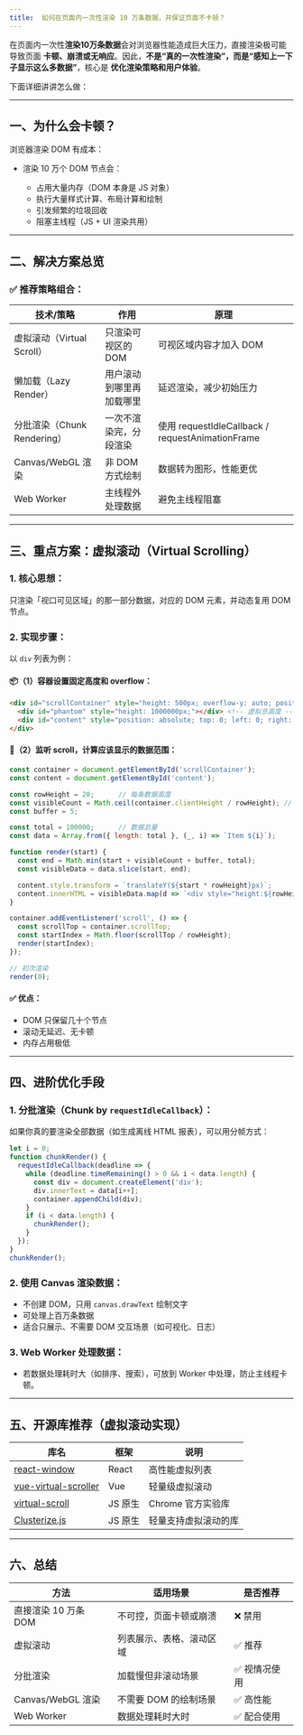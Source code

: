 ```yaml
---
title: 	如何在页面内一次性渲染 10 万条数据，并保证页面不卡顿？
---
```


在页面内一次性**渲染10万条数据**会对浏览器性能造成巨大压力，直接渲染极可能导致页面 **卡顿、崩溃或无响应**。因此，**不是“真的一次性渲染”，而是“感知上一下子显示这么多数据”**，核心是 **优化渲染策略和用户体验**。

下面详细讲讲怎么做：

---

## 一、为什么会卡顿？

浏览器渲染 DOM 有成本：

* 渲染 10 万个 DOM 节点会：

  * 占用大量内存（DOM 本身是 JS 对象）
  * 执行大量样式计算、布局计算和绘制
  * 引发频繁的垃圾回收
  * 阻塞主线程（JS + UI 渲染共用）

---

## 二、解决方案总览

### ✅ 推荐策略组合：

| 技术/策略                 | 作用           | 原理                                             |
| --------------------- | ------------ | ---------------------------------------------- |
| 虚拟滚动（Virtual Scroll）  | 只渲染可视区的 DOM  | 可视区域内容才加入 DOM                                  |
| 懒加载（Lazy Render）      | 用户滚动到哪里再加载哪里 | 延迟渲染，减少初始压力                                    |
| 分批渲染（Chunk Rendering） | 一次不渲染完，分段渲染  | 使用 requestIdleCallback / requestAnimationFrame |
| Canvas/WebGL 渲染       | 非 DOM 方式绘制   | 数据转为图形，性能更优                                    |
| Web Worker            | 主线程外处理数据     | 避免主线程阻塞                                        |

---

## 三、重点方案：**虚拟滚动（Virtual Scrolling）**

### 1. 核心思想：

只渲染「视口可见区域」的那一部分数据，对应的 DOM 元素，并动态复用 DOM 节点。

### 2. 实现步骤：

以 `div` 列表为例：

#### 📦（1）容器设置固定高度和 overflow：

```html
<div id="scrollContainer" style="height: 500px; overflow-y: auto; position: relative;">
  <div id="phantom" style="height: 1000000px;"></div> <!-- 虚拟总高度 -->
  <div id="content" style="position: absolute; top: 0; left: 0; right: 0;"></div>
</div>
```

#### 🧮（2）监听 scroll，计算应该显示的数据范围：

```js
const container = document.getElementById('scrollContainer');
const content = document.getElementById('content');

const rowHeight = 20;      // 每条数据高度
const visibleCount = Math.ceil(container.clientHeight / rowHeight); // 可见行数
const buffer = 5;

const total = 100000;      // 数据总量
const data = Array.from({ length: total }, (_, i) => `Item ${i}`);

function render(start) {
  const end = Math.min(start + visibleCount + buffer, total);
  const visibleData = data.slice(start, end);

  content.style.transform = `translateY(${start * rowHeight}px)`;
  content.innerHTML = visibleData.map(d => `<div style="height:${rowHeight}px;">${d}</div>`).join('');
}

container.addEventListener('scroll', () => {
  const scrollTop = container.scrollTop;
  const startIndex = Math.floor(scrollTop / rowHeight);
  render(startIndex);
});

// 初次渲染
render(0);
```

#### ✅ 优点：

* DOM 只保留几十个节点
* 滚动无延迟、无卡顿
* 内存占用极低

---

## 四、进阶优化手段

### 1. 分批渲染（Chunk by `requestIdleCallback`）：

如果你真的要渲染全部数据（如生成离线 HTML 报表），可以用分帧方式：

```js
let i = 0;
function chunkRender() {
  requestIdleCallback(deadline => {
    while (deadline.timeRemaining() > 0 && i < data.length) {
      const div = document.createElement('div');
      div.innerText = data[i++];
      container.appendChild(div);
    }
    if (i < data.length) {
      chunkRender();
    }
  });
}
chunkRender();
```

### 2. 使用 Canvas 渲染数据：

* 不创建 DOM，只用 `canvas.drawText` 绘制文字
* 可处理上百万条数据
* 适合只展示、不需要 DOM 交互场景（如可视化、日志）

### 3. Web Worker 处理数据：

* 若数据处理耗时大（如排序、搜索），可放到 Worker 中处理，防止主线程卡顿。

---

## 五、开源库推荐（虚拟滚动实现）

| 库名                                                                     | 框架    | 说明           |
| ---------------------------------------------------------------------- | ----- | ------------ |
| [react-window](https://github.com/bvaughn/react-window)                | React | 高性能虚拟列表      |
| [vue-virtual-scroller](https://github.com/Akryum/vue-virtual-scroller) | Vue   | 轻量级虚拟滚动      |
| [virtual-scroll](https://github.com/GoogleChromeLabs/virtual-scroller) | JS 原生 | Chrome 官方实验库 |
| [Clusterize.js](https://github.com/NeXTs/Clusterize.js)                | JS 原生 | 轻量支持虚拟滚动的库   |

---

## 六、总结

| 方法              | 适用场景          | 是否推荐    |
| --------------- | ------------- | ------- |
| 直接渲染 10 万条 DOM  | 不可控，页面卡顿或崩溃   | ❌ 禁用    |
| 虚拟滚动            | 列表展示、表格、滚动区域  | ✅ 推荐    |
| 分批渲染            | 加载慢但非滚动场景     | ✅ 视情况使用 |
| Canvas/WebGL 渲染 | 不需要 DOM 的绘制场景 | ✅ 高性能   |
| Web Worker      | 数据处理耗时大时      | ✅ 配合使用  |

